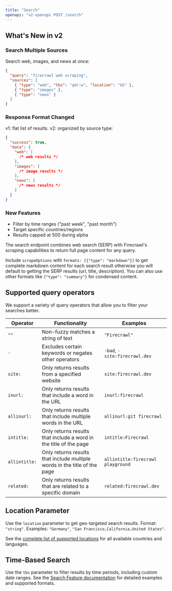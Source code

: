 ```yaml
---
title: "Search"
openapi: "v2-openapi POST /search"
---
```


## What's New in v2

### Search Multiple Sources

Search web, images, and news at once:

```json
{
  "query": "firecrawl web scraping",
  "sources": [
    { "type": "web", "tbs": "qdr:w", "location": "US" },
    { "type": "images" },
    { "type": "news" }
  ]
}
```

### Response Format Changed

v1: flat list of results. v2: organized by source type:

```json
{
  "success": true,
  "data": {
    "web": [
      /* web results */
    ],
    "images": [
      /* image results */
    ],
    "news": [
      /* news results */
    ]
  }
}
```

### New Features

- Filter by time ranges ("past week", "past month")
- Target specific countries/regions
- Results capped at 500 during alpha

The search endpoint combines web search (SERP) with Firecrawl's scraping capabilities to return full page content for any query.

Include `scrapeOptions` with `formats: [{"type": "markdown"}]` to get complete markdown content for each search result otherwise you will default to getting the SERP results (url, title, description). You can also use other formats like `{"type": "summary"}` for condensed content.

## Supported query operators

We support a variety of query operators that allow you to filter your searches better.

| Operator      | Functionality                                                             | Examples                          |
| ------------- | ------------------------------------------------------------------------- | --------------------------------- |
| `""`          | Non-fuzzy matches a string of text                                        | `"Firecrawl"`                     |
| `-`           | Excludes certain keywords or negates other operators                      | `-bad`, `-site:firecrawl.dev`     |
| `site:`       | Only returns results from a specified website                             | `site:firecrawl.dev`              |
| `inurl:`      | Only returns results that include a word in the URL                       | `inurl:firecrawl`                 |
| `allinurl:`   | Only returns results that include multiple words in the URL               | `allinurl:git firecrawl`          |
| `intitle:`    | Only returns results that include a word in the title of the page         | `intitle:Firecrawl`               |
| `allintitle:` | Only returns results that include multiple words in the title of the page | `allintitle:firecrawl playground` |
| `related:`    | Only returns results that are related to a specific domain                | `related:firecrawl.dev`           |

## Location Parameter

Use the `location` parameter to get geo-targeted search results. Format: `"string"`. Examples: `"Germany"`, `"San Francisco,California,United States"`.

See the [complete list of supported locations](https://firecrawl.dev/search_locations.json) for all available countries and languages.

## Time-Based Search

Use the `tbs` parameter to filter results by time periods, including custom date ranges. See the [Search Feature documentation](https://docs.firecrawl.dev/features/search#time-based-search) for detailed examples and supported formats.
